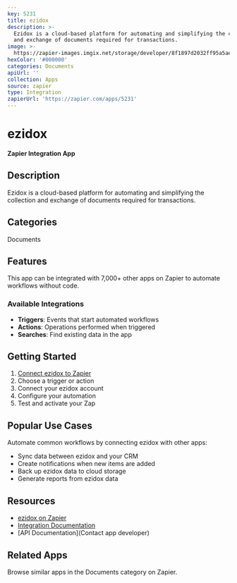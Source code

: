 ```yaml
---
key: 5231
title: ezidox
description: >-
  Ezidox is a cloud-based platform for automating and simplifying the collection
  and exchange of documents required for transactions.
image: >-
  https://zapier-images.imgix.net/storage/developer/8f1897d2032ff95a5aebf7280df70dcb.png?auto=format%2Ccompress&ixlib=python-3.0.0&q=50
hexColor: '#000000'
categories: Documents
apiUrl: ''
collection: Apps
source: zapier
type: Integration
zapierUrl: 'https://zapier.com/apps/5231'
---
```

# ezidox

**Zapier Integration App**

## Description

Ezidox is a cloud-based platform for automating and simplifying the collection and exchange of documents required for transactions.

## Categories

Documents

## Features

This app can be integrated with 7,000+ other apps on Zapier to automate workflows without code.

### Available Integrations

- **Triggers**: Events that start automated workflows
- **Actions**: Operations performed when triggered
- **Searches**: Find existing data in the app

## Getting Started

1. [Connect ezidox to Zapier](https://zapier.com/apps/5231)
2. Choose a trigger or action
3. Connect your ezidox account
4. Configure your automation
5. Test and activate your Zap

## Popular Use Cases

Automate common workflows by connecting ezidox with other apps:

- Sync data between ezidox and your CRM
- Create notifications when new items are added
- Back up ezidox data to cloud storage
- Generate reports from ezidox data

## Resources

- [ezidox on Zapier](https://zapier.com/apps/5231)
- [Integration Documentation](https://zapier.com/apps/5231/integrations)
- [API Documentation](Contact app developer)

## Related Apps

Browse similar apps in the Documents category on Zapier.
